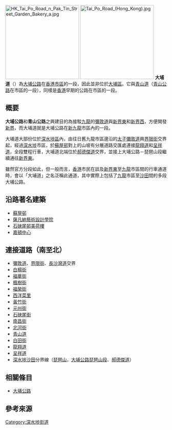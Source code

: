 {{Coord|22.3708315|114.1739716|source:GoogleMaps|display=title}}
{{Infobox Hong Kong Road
|中文街道名稱 = 大埔道
|英文街道名稱 = Tai Po Road
|圖片 = Image:Tai Po Road 2011.jpg
|圖片說明 = 大埔道鄰近九龍道路段
|路段總長度 = 3.05km
|車速限制 =  
|行車線數量 = 四線雙程（每個方向雙線）
|所在地區 = [[深水埗區|深水埗區]]<ref>[http://www.landsd.gov.hk/mapping/en/street_name/gnplan/2018/KRM110.pdf 地政總署 - 憲報圖則KRM110]</ref>
|起點 = [[油尖旺區|油尖旺區]][[太子_(香港)|太子]][[彌敦道|彌敦道]]、[[界限街|界限街]]、[[長沙灣道|長沙灣道]]交界
|終點 = [[深水埗區|深水埗區]][[琵琶山_(香港)|琵琶山]],[[大埔公路#琵琶山段|大埔公路琵琶山段]]、[[郝德傑道|郝德傑道]]交界
|道路命名日期 = 1927年4月29日<ref>[http://www.gld.gov.hk/egazette/pdf/20182222/cgn201822224003.pdf 《香港特別行政區政府憲報》，2018年6月1日 第4003號政府公告]</ref>
|命名文件 = 1927年4月29日第250號[[香港政府憲報|政府公告]]
|道路動工日期 =  
|道路興建計劃 =  
|道路舊名資料 =  
|通車日期 = 1900年代初期
}}
[[File:HK_Tai_Po_Road_n_Pak_Tin_Street_Garden_Bakery_a.jpg|230px]]
[[File:Tai_Po_Road_(Hong_Kong).jpg|230px]]
'''大埔道'''（{{lang-en|'''Tai Po Road'''}}）為[[大埔公路|大埔公路]]在[[香港市區|香港市區]]的一段，因此並非位於[[大埔區|大埔區]]。它與[[青山道|青山道]]（[[青山公路|青山公路]]在市區的一段），同樣是[[香港|香港]]早期的公路在市區的一段。

== 概要 ==
'''大埔公路'''和'''青山公路'''之興建目的為接駁[[九龍|九龍]]的[[彌敦道|彌敦道]]與[[新界東|新界東]]和[[新界西|新界西]]，方便開發[[新界|新界]]，而大埔道就是大埔公路在[[新九龍|新九龍]]市區內的一段。

大埔道大部份位於[[深水埗區|深水埗區]]內，由往日舊九龍市區邊沿的[[太子_(香港)|太子]][[彌敦道|彌敦道]]興[[界限街|界限街]]交界起，經過[[深水埗|深水埗]]市區，於[[蘇屋邨|蘇屋邨]]對上的山坡有分層道路交匯處連接[[龍翔道|龍翔道]]和[[呈祥道|呈祥道]]，全段雙程行車，大埔道北端位於[[郝德傑道|郝德傑道]]交界，並接上大埔公路－琵琶山段繼續通往[[新界東|新界東]]。

雖然官方分段如此，但一般而言，[[香港|香港]]市民在談及[[新界東|新界東]]至[[九龍|九龍]]市區間的行車通道時，會以「大埔道」之名泛稱此通道，其中實際上包括了[[九龍|九龍]]市區至[[沙田_(香港)|沙田]]間的多段大埔公路。

== 沿路著名建築 ==
*[[蘇屋邨|蘇屋邨]]
*[[薩凡納藝術設計學院|薩凡納藝術設計學院]]
*[[石硤尾邨|石硤尾邨]][[美荷樓|美荷樓]]
*[[嘉頓|嘉頓中心]]

== 連接道路（南至北） ==

* [[彌敦道|彌敦道]]、[[界限街|界限街]]、[[長沙灣道|長沙灣道]]交界
* [[白楊街|白楊街]]
* [[福華街|福華街]]
* [[楓樹街|楓樹街]]
* [[福榮街|福榮街]]
* [[西洋菜街|西洋菜里]]
* [[黃竹街|黃竹街]]
* [[元州街|元州街]]
* [[石硤尾街|石硤尾街]]
* [[南昌街_(香港)|南昌街]]
* [[北河街|北河街]]
* [[青山道|青山道]]
* [[白田街|白田街]]
* [[龍翔道|龍翔道]]
* [[呈祥道|呈祥道]]
* [[深水埗區|深水埗]][[沙田區|沙田]]分界線（[[琵琶山_(香港)|琵琶山]]，[[大埔公路#琵琶山段|大埔公路琵琶山段]]、[[郝德傑道|郝德傑道]]）

== 相關條目 ==
*[[大埔公路|大埔公路]]

== 參考來源 ==
{{REFLIST}}

{{Commonscat|Tai Po Road|大埔道}}

[[Category:深水埗街道|Category:深水埗街道]]